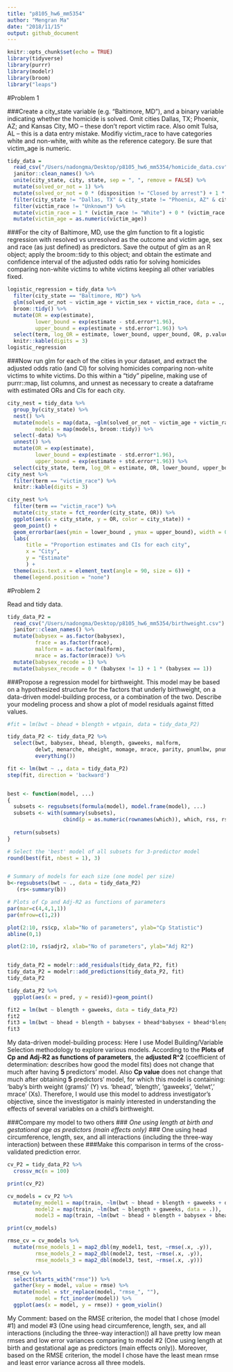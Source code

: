 ```yaml
---
title: "p8105_hw6_mm5354"
author: "Mengran Ma"
date: "2018/11/15"
output: github_document
---
```


```r
knitr::opts_chunk$set(echo = TRUE)
library(tidyverse)
library(purrr)
library(modelr)
library(broom)
library("leaps")
```
#Problem 1

###Create a city_state variable (e.g. “Baltimore, MD”), and a binary variable indicating whether the homicide is solved. Omit cities Dallas, TX; Phoenix, AZ; and Kansas City, MO – these don’t report victim race. Also omit Tulsa, AL – this is a data entry mistake. Modifiy victim_race to have categories white and non-white, with white as the reference category. Be sure that victim_age is numeric.
```r
tidy_data = 
  read_csv("/Users/nadongma/Desktop/p8105_hw6_mm5354/homicide_data.csv") %>% 
  janitor::clean_names() %>%
  unite(city_state, city, state, sep = ", ", remove = FALSE) %>%
  mutate(solved_or_not = 1) %>%
  mutate(solved_or_not = 0 * (disposition != "Closed by arrest") + 1 * (disposition == "Closed by arrest")) %>%
  filter(city_state != "Dallas, TX" & city_state != "Phoenix, AZ" & city_state != "Kansas City, MO" & city_state != "Tulsa, AL") %>%
  filter(victim_race != "Unknown") %>% 
  mutate(victim_race = 1 * (victim_race != "White") + 0 * (victim_race == "White")) %>% 
  mutate(victim_age = as.numeric(victim_age))
```

###For the city of Baltimore, MD, use the glm function to fit a logistic regression with resolved vs unresolved as the outcome and victim age, sex and race (as just defined) as predictors. Save the output of glm as an R object; apply the broom::tidy to this object; and obtain the estimate and confidence interval of the adjusted odds ratio for solving homicides comparing non-white victims to white victims keeping all other variables fixed.
```r
logistic_regression = tidy_data %>% 
  filter(city_state == "Baltimore, MD") %>% 
  glm(solved_or_not ~ victim_age + victim_sex + victim_race, data = ., family = binomial()) %>%
  broom::tidy() %>%
  mutate(OR = exp(estimate),
         lower_bound = exp(estimate - std.error*1.96),
         upper_bound = exp(estimate + std.error*1.96)) %>%
  select(term, log_OR = estimate, lower_bound, upper_bound, OR, p.value) %>% 
  knitr::kable(digits = 3)
logistic_regression
```


###Now run glm for each of the cities in your dataset, and extract the adjusted odds ratio (and CI) for solving homicides comparing non-white victims to white victims. Do this within a “tidy” pipeline, making use of purrr::map, list columns, and unnest as necessary to create a dataframe with estimated ORs and CIs for each city.
```r
city_nest = tidy_data %>% 
  group_by(city_state) %>% 
  nest() %>%
  mutate(models = map(data, ~glm(solved_or_not ~ victim_age + victim_race + victim_sex, data = ., family = binomial())),
         models = map(models, broom::tidy)) %>% 
  select(-data) %>% 
  unnest() %>%
  mutate(OR = exp(estimate),
         lower_bound = exp(estimate - std.error*1.96),
         upper_bound = exp(estimate + std.error*1.96)) %>%
  select(city_state, term, log_OR = estimate, OR, lower_bound, upper_bound, p.value)
city_nest %>%
  filter(term == "victim_race") %>% 
  knitr::kable(digits = 3)
```

```r
city_nest %>% 
  filter(term == "victim_race") %>% 
  mutate(city_state = fct_reorder(city_state, OR)) %>% 
  ggplot(aes(x = city_state, y = OR, color = city_state)) +
  geom_point() +
  geom_errorbar(aes(ymin = lower_bound , ymax = upper_bound), width = 0.25) +
  labs(
      title = "Proportion estimates and CIs for each city",
      x = "City",
      y = "Estimate"
      ) +
  theme(axis.text.x = element_text(angle = 90, size = 6)) +
  theme(legend.position = "none")
```

#Problem 2


Read and tidy data.
```r
tidy_data_P2 = 
  read_csv("/Users/nadongma/Desktop/p8105_hw6_mm5354/birthweight.csv") %>% 
  janitor::clean_names() %>%
  mutate(babysex = as.factor(babysex),
         frace = as.factor(frace),
         malform = as.factor(malform),
         mrace = as.factor(mrace)) %>% 
  mutate(babysex_recode = 1) %>%
  mutate(babysex_recode = 0 * (babysex != 1) + 1 * (babysex == 1))
```



###Propose a regression model for birthweight. This model may be based on a hypothesized structure for the factors that underly birthweight, on a data-driven model-building process, or a combination of the two. Describe your modeling process and show a plot of model residuals against fitted values.
```r
#fit = lm(bwt ~ bhead + blength + wtgain, data = tidy_data_P2)

tidy_data_P2 <- tidy_data_P2 %>% 
  select(bwt, babysex, bhead, blength, gaweeks, malform, 
         delwt, menarche, mheight, momage, mrace, parity, pnumlbw, pnumsga, ppbmi, ppwt, smoken, wtgain,
         everything())

fit <- lm(bwt ~ ., data = tidy_data_P2)
step(fit, direction = 'backward')


best <- function(model, ...) 
{
  subsets <- regsubsets(formula(model), model.frame(model), ...)
  subsets <- with(summary(subsets),
                  cbind(p = as.numeric(rownames(which)), which, rss, rsq, adjr2, cp, bic))
  
  return(subsets)
}   

# Select the 'best' model of all subsets for 3-predictor model
round(best(fit, nbest = 1), 3)


# Summary of models for each size (one model per size)
b<-regsubsets(bwt ~ ., data = tidy_data_P2)
   (rs<-summary(b))

# Plots of Cp and Adj-R2 as functions of parameters
par(mar=c(4,4,1,1))
par(mfrow=c(1,2))

plot(2:10, rs$cp, xlab="No of parameters", ylab="Cp Statistic")
abline(0,1)

plot(2:10, rs$adjr2, xlab="No of parameters", ylab="Adj R2")


tidy_data_P2 = modelr::add_residuals(tidy_data_P2, fit)
tidy_data_P2 = modelr::add_predictions(tidy_data_P2, fit)
tidy_data_P2

tidy_data_P2 %>% 
  ggplot(aes(x = pred, y = resid))+geom_point()

fit2 = lm(bwt ~ blength + gaweeks, data = tidy_data_P2)
fit2
fit3 = lm(bwt ~ bhead + blength + babysex + bhead*babysex + bhead*blength + blength*babysex, data = tidy_data_P2)
fit3
```

My data-driven model-building process: Here I use Model Building/Variable Selection methodology to explore various models. According to the **Plots of Cp and Adj-R2 as functions of parameters**, the **adjusted R^2** (coefficient of determination: describes how good the model fits) does not change that much after having **5** predictors' model. Also **Cp value** does not change that much after obtaining **5** predictors' model, for which this model is containing: 'baby’s birth weight (grams)' (Y) vs. 'bhead', 'blength', 'gaweeks', 'delwt',' mrace' (Xs). Therefore, I would use this model to address investigator’s objective, since the investigator is mainly interested in understanding the effects of several variables on a child’s birthweight.

###Compare my model to two others
### *One using length at birth and gestational age as predictors (main effects only)
### *One using head circumference, length, sex, and all interactions (including the three-way interaction) between these
###Make this comparison in terms of the cross-validated prediction error.
```r
cv_P2 = tidy_data_P2 %>%
  crossv_mc(n = 100)

print(cv_P2)

cv_models = cv_P2 %>%
  mutate(my_model1 = map(train, ~lm(bwt ~ bhead + blength + gaweeks + delwt + mrace, data = .)),
         model2 = map(train, ~lm(bwt ~ blength + gaweeks, data = .)),
         model3 = map(train, ~lm(bwt ~ bhead + blength + babysex + bhead*babysex + bhead*blength + blength*babysex + bhead*babysex*blength, data = .)))

print(cv_models)

rmse_cv = cv_models %>%
  mutate(rmse_models_1 = map2_dbl(my_model1, test, ~rmse(.x, .y)),
         rmse_models_2 = map2_dbl(model2, test, ~rmse(.x, .y)),
         rmse_models_3 = map2_dbl(model3, test, ~rmse(.x, .y)))

rmse_cv %>% 
  select(starts_with("rmse")) %>% 
  gather(key = model, value = rmse) %>% 
  mutate(model = str_replace(model, "rmse_", ""),
         model = fct_inorder(model)) %>% 
  ggplot(aes(x = model, y = rmse)) + geom_violin()

```

My Comment: based on the RMSE criterion, the model that I chose (model #1) and model #3 (One using head circumference, length, sex, and all interactions (including the three-way interaction)) all have pretty low mean rmses and low error variances comparing to model #2 (One using length at birth and gestational age as predictors (main effects only)). Moreover, based on the RMSE criterion, the model I chose have the least mean rmse and least error variance across all three models.
